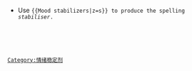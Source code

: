 {{Navbox
| name = Mood stabilizers
| title = {{le|情緒穩定劑|Mood_stabilizer}}
| state = {{{state|autocollapse}}}
| listclass = hlist

| group1 = {{le|抗驚厥劑|Anticonvulsant}}
| list1  = 
* [[卡马西平]]
* [[拉莫三嗪]]
* {{tsl|en|Oxcarbazepine||Oxcarbazepine}}
* [[丙戊酸|丙戊酸鈉]]
* {{tsl|en|Valnoctamide||Valnoctamide}}
* {{tsl|en|Valproate pivoxil||Valproate pivoxil}}
* [[丙戊酸|丙戊酸半鈉]]
* [[丙戊酸]]
* {{tsl|en|Valpromide||Valpromide}}

| group2 = {{le|非典型抗精神病藥|Atypical_antipsychotic}}
| list2  = 
* [[阿立哌唑]]
* {{tsl|en|Cariprazine||Cariprazine}}
* [[Clozapine]]
* {{tsl|en|Lurasidone||Lurasidone}}
* [[奥氮平]] (+[[氟西汀]])
* [[帕利哌酮]]
* [[喹硫平]]
* [[維思通]]
* [[齊拉西酮]]

| group3 = 其它藥劑
| list3  = 
* [[氯胺酮]]
* [[鋰 (藥理學)]] ([[乙酸锂]], [[碳酸锂]], [[氯化锂]], [[檸檬酸鋰]], [[氢氧化锂]])
* [[Ω-3脂肪酸]]

}}<noinclude>
{{collapsible option}}

; {{larger|How to manage this template's spelling}}
* Use <code>{&#123;Mood stabilizers|z=s}} to produce the spelling ''stabiliser''.

[[Category:情绪稳定剂]]
</noinclude>